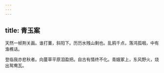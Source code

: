 ```yaml
---
---
---
```

title: 青玉案
---



天然一帧荆关画。谁打藳，斜阳下。历历水残山剩也。乱鸦千点，落鸿孤咽，中有渔樵话。

登临我亦悲秋者。向蔓草平原泪盈把。自古有情终不化。青娥冢上，东风野火，烧出鸳鸯瓦。